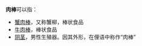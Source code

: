 '''肉棒'''可以指：
*[[蟹肉棒|蟹肉棒]]，又称蟹柳，棒状食品
*[[牛肉棒|牛肉棒]]，棒状食品
*[[阴茎|阴茎]]，男性生殖器。因其外形，在俚语中称作“肉棒”

{{Disambig|cat=二字消歧義}}